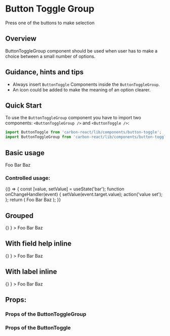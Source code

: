 
<Meta title="Button Toggle Group" />

# Button Toggle Group

Press one of the buttons to make selection

## Overview 

ButtonToggleGroup component should be used when user has to make a choice between a small number of options.

## Guidance, hints and tips 

- Always insert `ButtonToggle` Components inside the `ButtonToggleGroup`.
- An icon could be added to make the meaning of an option clearer.

## Quick Start 

To use the `ButtonToggleGroup` component you have to import two components: `<ButtonToggleGroup />` and `<ButtonToggle />`:

```javascript
import ButtonToggle from 'carbon-react/lib/components/button-toggle';
import ButtonToggleGroup from 'carbon-react/lib/components/button-toggle-group';
```

## Basic usage

<Preview>
  <Story name='basic' parameters={{ info: { disable: true }}} >
    <ButtonToggleGroup
      id='button-toggle-group-basic-id'
      name='button-toggle-group-basic'
      label='Basic example'
      labelHelp='help message'
      fieldHelp='field help mesage'
      onChange={ action('onChange') }
    >
      <ButtonToggle
        key='foo'
        value='foo'
      >Foo</ButtonToggle>
      <ButtonToggle
        key='bar'
        value='bar'
      >Bar</ButtonToggle>
      <ButtonToggle
        key='baz'
        value='baz'
      >Baz</ButtonToggle>
    </ButtonToggleGroup>
  </Story>
</Preview>

### Controlled usage:

<Preview>
  <Story name="controlled" parameters={{ info: { disable: true }}} >
    {() => {
      const [value, setValue] = useState('bar');
      function onChangeHandler(event) {
        setValue(event.target.value);
        action('value set');
      };
      return (
        <ButtonToggleGroup
          id='button-toggle-group-controlled-id'
          name='button-toggle-group-controlled'
          label='Controlled example'
          labelHelp='help message'
          fieldHelp='field help mesage'
          onChange={ onChangeHandler }
          value={ value }
        >
          <ButtonToggle
            key='foo'
            value='foo'
          >Foo</ButtonToggle>
          <ButtonToggle
            key='bar'
            value='bar'
          >Bar</ButtonToggle>
          <ButtonToggle
            key='baz'
            value='baz'
          >Baz</ButtonToggle>
        </ButtonToggleGroup>
      );
    }}
  </Story>
</Preview>

## Grouped

<Preview>
  <Story name='grouped' parameters={{ info: { disable: true }}} >
    <ButtonToggleGroup
      id='button-toggle-group-grouped-id'
      name='button-toggle-group-grouped'
      label='Grouped example'
      labelHelp='help message'
      fieldHelp='field help mesage'
      onChange={ () => {} }
    >
      <ButtonToggle
        key='foo'
        value='foo'
        grouped
      >Foo</ButtonToggle>
      <ButtonToggle
        key='bar'
        value='bar'
        grouped
      >Bar</ButtonToggle>
      <ButtonToggle
        key='baz'
        value='baz'
        grouped
      >Baz</ButtonToggle>
    </ButtonToggleGroup>
  </Story>
</Preview>

## With field help inline

<Preview>
  <Story name='fieldhelp inline' parameters={{ info: { disable: true }}} >
    <ButtonToggleGroup
      id='button-toggle-group-help-inline-id'
      name='button-toggle-group-help-inline'
      label='FieldHelp inline example'
      labelHelp='help message'
      fieldHelp='field help mesage'
      fieldHelpInline
      onChange={ () => {} }
    >
      <ButtonToggle
        key='foo'
        value='foo'
      >Foo</ButtonToggle>
      <ButtonToggle
        key='bar'
        value='bar'
      >Bar</ButtonToggle>
      <ButtonToggle
        key='baz'
        value='baz'
      >Baz</ButtonToggle>
    </ButtonToggleGroup>
  </Story>
</Preview>

## With label inline

<Preview>
  <Story name='label inline' parameters={{ info: { disable: true }}} >
    <ButtonToggleGroup
      id='button-toggle-group-label-inline-id'
      name='button-toggle-group-label-inline'
      label='Label inline example'
      labelHelp='help message'
      fieldHelp='field help mesage'
      labelInline
      onChange={ () => {} }
    >
      <ButtonToggle
        key='foo'
        value='foo'
      >Foo</ButtonToggle>
      <ButtonToggle
        key='bar'
        value='bar'
      >Bar</ButtonToggle>
      <ButtonToggle
        key='baz'
        value='baz'
      >Baz</ButtonToggle>
    </ButtonToggleGroup>
  </Story>
</Preview>

## Props:

### Props of the ButtonToggleGroup

<Props of={ButtonToggleGroup} />

### Props of the ButtonToggle

<Props of={ButtonToggle} />
